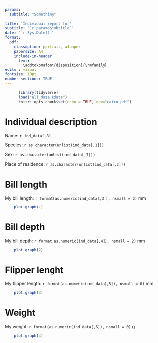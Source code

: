```yaml
---
params:
  subtitle: "Something"
  
title: 'Individual report for'
subtitle: '`r params$subtitle`'
date: "`r Sys.Date()`"
format:
  pdf:
    classoption: portrait, a4paper
    papersize: A4
    include-in-header:
      text: |
        \addtokomafont{disposition}{\rmfamily}
editor: visual
fontsize: 10pt
number-sections: TRUE
---
```


```r
      library(tidyverse)
      load("all_data.Rdata")
      knitr::opts_chunk$set(echo = TRUE, dev="cairo_pdf")
```

# Individual description

Name: `r ind_data[,8]`

Species: `r as.character(unlist(ind_data[,1]))`

Sex: `r as.character(unlist(ind_data[,7]))`

Place of residence: `r as.character(unlist(ind_data[,2]))`

# Bill length

My bill length: `r format(as.numeric(ind_data[,3]), nsmall = 2)` mm

```r
    plot.graph(1)
```

\newpage

# Bill depth

My bill depth: `r format(as.numeric(ind_data[,4]), nsmall = 2)` mm

```r
    plot.graph(2)
```

# Flipper lenght

My flipper length: `r format(as.numeric(ind_data[,5]), nsmall = 0)` mm

```r
    plot.graph(3)
```

\newpage

# Weight

My weight: `r format(as.numeric(ind_data[,6]), nsmall = 0)` g

```r
    plot.graph(4)
```
